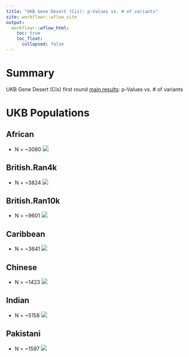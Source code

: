 ```yaml
---
title: "UKB Gene Desert (Cis): p-Values vs. # of variants"
site: workflowr::wflow_site
output:
  workflowr::wflow_html:
    toc: true
    toc_float:
      collapsed: false
---
```


# Summary

UKB Gene Desert (Cis) first round [main results][20190303a]: p-Values vs. # of variants

# UKB Populations

## African
 * N = ~3080 
![](https://raw.githubusercontent.com/mturchin20/InterPath/master/images/ExploringZeros/20190303.InterPath.Vs2.GDs.Cis.Analysis.pValsVsNumSNPs.African.vs2.png)

## British.Ran4k
 * N = ~3824
![](https://raw.githubusercontent.com/mturchin20/InterPath/master/images/ExploringZeros/20190303.InterPath.Vs2.GDs.Cis.Analysis.pValsVsNumSNPs.British.Ran4000.vs2.png)

## British.Ran10k
 * N = ~9601
![](https://raw.githubusercontent.com/mturchin20/InterPath/master/images/ExploringZeros/20190303.InterPath.Vs2.GDs.Cis.Analysis.pValsVsNumSNPs.British.Ran10000.vs2.png)

## Caribbean
 * N = ~3641
![](https://raw.githubusercontent.com/mturchin20/InterPath/master/images/ExploringZeros/20190303.InterPath.Vs2.GDs.Cis.Analysis.pValsVsNumSNPs.Caribbean.vs2.png)

## Chinese 
 * N = ~1423
![](https://raw.githubusercontent.com/mturchin20/InterPath/master/images/ExploringZeros/20190303.InterPath.Vs2.GDs.Cis.Analysis.pValsVsNumSNPs.Chinese.vs2.png)

## Indian 
 * N = ~5158
![](https://raw.githubusercontent.com/mturchin20/InterPath/master/images/ExploringZeros/20190303.InterPath.Vs2.GDs.Cis.Analysis.pValsVsNumSNPs.Indian.vs2.png)

## Pakistani
 * N = ~1597
![](https://raw.githubusercontent.com/mturchin20/InterPath/master/images/ExploringZeros/20190303.InterPath.Vs2.GDs.Cis.Analysis.pValsVsNumSNPs.Pakistani.vs2.png)

[20190303a]: https://mturchin20.github.io/InterPath/20190303.InterPath.Vs2.GD.Cis.Analysis.FirstRoundResults.vs1.html
